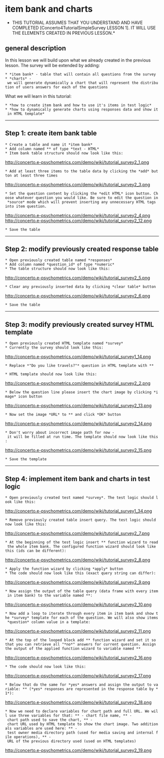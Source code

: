 =item bank and charts=

*THIS TUTORIAL ASSUMES THAT YOU UNDERSTAND AND HAVE COMPLETED [Concerto4TutorialSimpleSurvey LESSON 1]. IT WILL USE THE ELEMENTS CREATED IN PREVIOUS LESSON.*

==general description==

In this lesson we will build upon what we already created in the previous lesson. The survey will be extended by adding:

 * *item bank* - table that will contain all questions from the survey
 * *charts* - we will generate dynamically a chart that will represent the distribution of users answers for each of the questions

What we will learn in this tutorial:

 * *how to create item bank and how to use it's items in test logic*
 * *how to dynamically generate charts using responses data and show it in HTML template*

----

==Step 1: create item bank table==

 * Create a table and name it *item bank*
 * Add column named *{{{question}}}* of type *text - HTML*
 * Item bank table structure should now look like this:
http://concerto.e-psychometrics.com/demo/wiki/tutorial_survey2_1.png

 * Add at least three items to the table data by clicking the *add* button at least three times
http://concerto.e-psychometrics.com/demo/wiki/tutorial_survey2_3.png

 * Set the question content by clicking the *edit HTML* icon button. Choose whatever question you would like. Be sure to edit the question in *source* mode which will prevent inserting any unnecessary HTML tags into item question.
http://concerto.e-psychometrics.com/demo/wiki/tutorial_survey2_4.png
http://concerto.e-psychometrics.com/demo/wiki/tutorial_survey2_12.png

 * Save the table

----

==Step 2: modify previously created response table==

 * Open previously created table named *responses*
 * Add column named *question_id* of type *numeric*
 * The table structure should now look like this:
http://concerto.e-psychometrics.com/demo/wiki/tutorial_survey2_5.png

 * Clear any previously inserted data by clicking *clear table* button
http://concerto.e-psychometrics.com/demo/wiki/tutorial_survey2_6.png

 * Save the table

----

==Step 3: modify previously created survey HTML template==

 * Open previously created HTML template named *survey*
 * Currently the survey should look like this:
http://concerto.e-psychometrics.com/demo/wiki/tutorial_survey1_14.png

 * Replace *"Do you like travels?"* question in HTML template with *{{question}}*

 * HTML template should now look like this:
http://concerto.e-psychometrics.com/demo/wiki/tutorial_survey2_2.png

 * Below the question line please insert the chart image by clicking *image* icon button
http://concerto.e-psychometrics.com/demo/wiki/tutorial_survey2_13.png

 * Now set the image *URL* to *{{{ {{chart_url}} }}}* and click *OK* button
http://concerto.e-psychometrics.com/demo/wiki/tutorial_survey2_14.png

 * Don't worry about incorrect image path for now - it will be filled at run time. The template should now look like this:
http://concerto.e-psychometrics.com/demo/wiki/tutorial_survey2_15.png

 * Save the template

----

==Step 4: implement item bank and charts in test logic==

 * Open previously created test named *survey*. The test logic should look like this:
http://concerto.e-psychometrics.com/demo/wiki/tutorial_survey1_34.png

 * Remove previously created table insert query. The test logic should now look like this:
http://concerto.e-psychometrics.com/demo/wiki/tutorial_survey2_7.png 

 * At the beginning of the test logic insert *{{{concerto.table.query}}}* function wizard to read the whole item bank. The configured function wizard should look like this (ids can be different):
http://concerto.e-psychometrics.com/demo/wiki/tutorial_survey2_8.png 

 * Apply the function wizard by clicking *apply* button
 * The code should now look like this (exact query string can differ):
http://concerto.e-psychometrics.com/demo/wiki/tutorial_survey2_9.png 

 * Now assign the output of the table query (data frame with every item in item bank) to the variable named *{{{ibank}}}*:
http://concerto.e-psychometrics.com/demo/wiki/tutorial_survey2_10.png 

 * Now add a loop to iterate through every item in item bank and show the *survey* template for each of the question. We will also show items *question* column value in a template:
http://concerto.e-psychometrics.com/demo/wiki/tutorial_survey2_11.png 

 * At the top of the looped block add *{{{concerto.table.query}}}* function wizard and set it so that you can retrieve all "*no*" answers for current question. Assign the output of the applied function wizard to variable named *{{{no_responses}}}*
http://concerto.e-psychometrics.com/demo/wiki/tutorial_survey2_16.png 

 * The code should now look like this:
http://concerto.e-psychometrics.com/demo/wiki/tutorial_survey2_17.png

 * Below that do the same for *yes* answers and assign the output to variable: *{{{yes_responses}}}* (*yes* responses are represented in the response table by *1*): 
http://concerto.e-psychometrics.com/demo/wiki/tutorial_survey2_18.png

 * Now we need to declare variables for chart path and full URL. We will use three variables for that: *{{{file_name}}}* - chart file name, *{{{chart_path}}}* - chart path used to save the chart, *{{{chart_url}}}* - chart URL used by HTML template to show the chart image. Two additionals variables are used here: *{{{concerto$mediaPath}}}* - test owner media directory path (used for media saving and internal file operations), *{{{concerto$mediaURL}}}* - URL of the previous directory used (used on HTML templates)
http://concerto.e-psychometrics.com/demo/wiki/tutorial_survey2_19.png